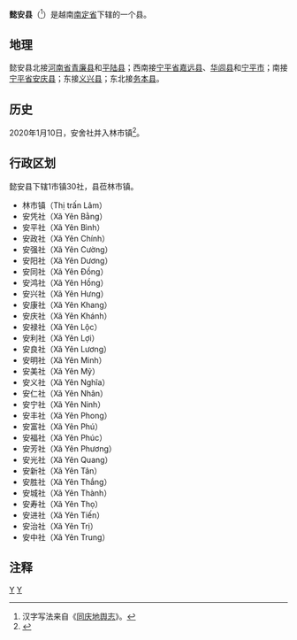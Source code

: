 {{Infobox Settlement
|name                   = 懿安县
|settlement_type        = 县
|official_name          = 
|other_name             = 
|native_name            = {{lang|vi|Huyện Ý Yên}}
|nickname               = 
|motto                  = 
|image_skyline          = Dinhlaxuyen.jpg
|imagesize              = 
|image_caption          = 
|image_flag             = 
|flag_size              = 
|image_seal             = 
|seal_size              = 
|image_shield           = 
|shield_size            = 
|image_blank_emblem     = 
|blank_emblem_size      = 
|image_map              = {{Infobox mapframe|frame-width=250|zoom=10}}
|mapsize                = 
|map_caption            = 
|image_map1             = Namdinh.jpg
|mapsize1               = 
|map_caption1           = 懿安县在南定省的位置
|pushpin_map            = Vietnam
|pushpin_label_position = bottom
|pushpin_map_caption    = 懿安县在越南的位置
|pushpin_map1           = 
|pushpin_label_position1= 
|pushpin_map_caption1   = 
|subdivision_type       = 国家
|subdivision_name       = {{flag|Vietnam}}
|subdivision_type1      = [[越南行政区划|省]]
|subdivision_name1      = [[南定省|南定省]]
|subdivision_type2      = 行政区划
|subdivision_name2      = 1市镇30社
|subdivision_type3      = 
|subdivision_name3      = 
|seat_type              = 县莅
|seat                   = {{link-vi|林市镇|Lâm (thị trấn)}}
|government_type        = 
|leader_title           = 
|leader_name            = 
|leader_title1          = 
|leader_name1           = 
|established_title      = 
|established_date       = 
|area_magnitude         = 
|unit_pref              = 
|area_footnotes         = 
|area_total_km2         = 241
|area_land_km2          = 
|area_water_km2         = 
|area_water_percent     = 
|area_urban_km2         = 
|area_metro_km2         = 
|population_as_of       = 2009年
|population_footnotes   = 
|population_note        = 
|population_total       = 247718
|population_density_km2 = auto
|population_metro             = 
|population_density_metro_km2 = 
|population_urban             = 
|population_density_urban_km2 = 
|timezone               = [[越南标准时间|越南标准时间]]
|utc_offset             = +7
|elevation_footnotes    = 
|elevation_m            = 
|coor_type              = 
|coordinates            = 
|postal_code_type       = 
|postal_code            = 
|area_code              = 
|website                = [http://yyen.namdinh.gov.vn 懿安县电子信息门户网站]
|footnotes              = 
}}
'''懿安县'''（{{vie|v='''Huyện Ý Yên'''|hn=縣懿安}}<ref>汉字写法来自《[[同庆地舆志|同庆地舆志]]》。</ref>）是越南[[南定省|南定省]]下辖的一个县。

==地理==
懿安县北接[[河南省_(越南)|河南省]][[青廉县|青廉县]]和[[平陆县|平陆县]]；西南接[[宁平省|宁平省]][[嘉远县|嘉远县]]、[[华闾县|华闾县]]和[[宁平市|宁平市]]；南接[[宁平省|宁平省]][[安庆县|安庆县]]；东接[[义兴县|义兴县]]；东北接[[务本县|务本县]]。

==历史==
2020年1月10日，安舍社并入林市镇<ref>{{Cite web |url=http://vanban.chinhphu.vn/portal/page/portal/chinhphu/hethongvanban?mode=detail&document_id=199009 |title=Nghị quyết số 858/NQ-UBTVQH14 của ỦY BAN THƯỜNG VỤ QUỐC HỘI : Về việc sắp xếp các đơn vị hành chính cấp xã thuộc tỉnh Nam Định |accessdate=2020-02-05 |archive-date=2020-04-01 |archive-url=https://web.archive.org/web/20200401122926/http://vanban.chinhphu.vn/portal/page/portal/chinhphu/hethongvanban?mode=detail&document_id=199009 |dead-url=no }}</ref>。

==行政区划==
懿安县下辖1市镇30社，县莅林市镇。
*林市镇（Thị trấn Lâm）
*安凭社（Xã Yên Bằng）
*安平社（Xã Yên Bình）
*安政社（Xã Yên Chính）
*安强社（Xã Yên Cường）
*安阳社（Xã Yên Dương）
*安同社（Xã Yên Đồng）
*安鸿社（Xã Yên Hồng）
*安兴社（Xã Yên Hưng）
*安康社（Xã Yên Khang）
*安庆社（Xã Yên Khánh）
*安禄社（Xã Yên Lộc）
*安利社（Xã Yên Lợi）
*安良社（Xã Yên Lương）
*安明社（Xã Yên Minh）
*安美社（Xã Yên Mỹ）
*安义社（Xã Yên Nghĩa）
*安仁社（Xã Yên Nhân）
*安宁社（Xã Yên Ninh）
*安丰社（Xã Yên Phong）
*安富社（Xã Yên Phú）
*安福社（Xã Yên Phúc）
*安芳社（Xã Yên Phương）
*安光社（Xã Yên Quang）
*安新社（Xã Yên Tân）
*安胜社（Xã Yên Thắng）
*安城社（Xã Yên Thành）
*安寿社（Xã Yên Thọ）
*安进社（Xã Yên Tiến）
*安治社（Xã Yên Trị）
*安中社（Xã Yên Trung）

==注释==
{{reflist}}

{{南定省行政区划}}
{{越南红河三角洲之县市镇区域划分}}

[[Category:越南县份|Y]]
[[Category:南定省|Y]]